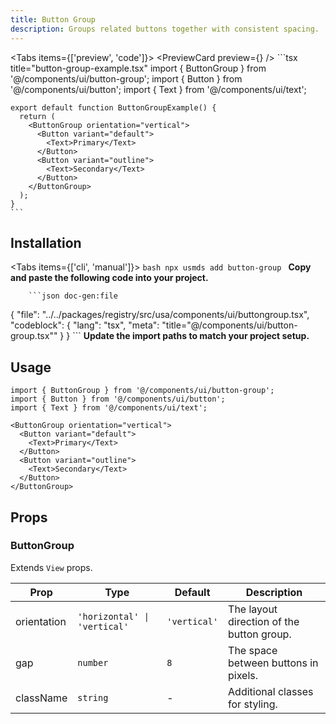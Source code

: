 ```yaml
---
title: Button Group
description: Groups related buttons together with consistent spacing.
---
```



<Tabs items={['preview', 'code']}>
  <Tab value="preview">
    <PreviewCard preview={<ButtonGroupPreview />} />
  </Tab>
  <Tab value="code">
    ```tsx title="button-group-example.tsx"
    import { ButtonGroup } from '@/components/ui/button-group';
    import { Button } from '@/components/ui/button';
    import { Text } from '@/components/ui/text';

    export default function ButtonGroupExample() {
      return (
        <ButtonGroup orientation="vertical">
          <Button variant="default">
            <Text>Primary</Text>
          </Button>
          <Button variant="outline">
            <Text>Secondary</Text>
          </Button>
        </ButtonGroup>
      );
    }
    ```
  </Tab>
</Tabs>

## Installation

<Tabs items={['cli', 'manual']}>
  <Tab value="cli">
    ```bash
    npx usmds add button-group
    ```
  </Tab>
  <Tab value="manual">
    <Steps>
      <Step>
        **Copy and paste the following code into your project.**

        ```json doc-gen:file
{
  "file": "../../packages/registry/src/usa/components/ui/buttongroup.tsx",
  "codeblock": {
    "lang": "tsx",
    "meta": "title=\"@/components/ui/button-group.tsx\""
  }
}
        ```
      </Step>
      <Step>
        **Update the import paths to match your project setup.**
      </Step>
    </Steps>
  </Tab>
</Tabs>

## Usage

```tsx
import { ButtonGroup } from '@/components/ui/button-group';
import { Button } from '@/components/ui/button';
import { Text } from '@/components/ui/text';

<ButtonGroup orientation="vertical">
  <Button variant="default">
    <Text>Primary</Text>
  </Button>
  <Button variant="outline">
    <Text>Secondary</Text>
  </Button>
</ButtonGroup>
```

## Props

### ButtonGroup

Extends `View` props.

| Prop | Type | Default | Description |
|------|------|---------|-------------|
| orientation | `'horizontal' \| 'vertical'` | `'vertical'` | The layout direction of the button group. |
| gap | `number` | `8` | The space between buttons in pixels. |
| className | `string` | - | Additional classes for styling. |

